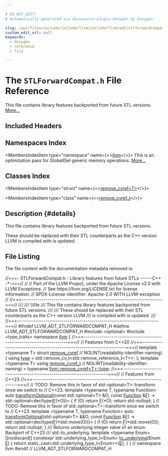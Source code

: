 ```yaml
---

# DO NOT EDIT!
# Automatically generated via docusaurus-plugin-doxygen by Doxygen.

slug: /api/files/include/include/llvm/include/llvm/adt/stlforwardcompat-h
custom_edit_url: null
keywords:
  - doxygen
  - reference
  - file

---
```





# The `STLForwardCompat.h` File Reference

<DoxygenPage pluginConfig={pluginConfig}>

This file contains library features backported from future STL versions. <a href="#details">More...</a>

## Included Headers

<IncludesList>
<IncludesListItem
  filePath="optional"
  permalink=""
  isLocal="false" />
<IncludesListItem
  filePath="type_traits"
  permalink=""
  isLocal="false" />
</IncludesList>

## Namespaces Index

<MembersIndex>

<MembersIndexItem
  type="namespace"
  name={<><a href="/docs/api/namespaces/llvm">llvm</a></>}>
This is an optimization pass for GlobalISel generic memory operations. <a href="/docs/api/namespaces/llvm/#details">More...</a>
</MembersIndexItem>

</MembersIndex>

## Classes Index

<MembersIndex>

<MembersIndexItem
  type="struct"
  name={<><a href="/docs/api/structs/llvm/remove-cvref">remove_cvref&lt;T&gt;</a></>}>
</MembersIndexItem>

<MembersIndexItem
  type="class"
  name={<><a href="/docs/api/classes/llvm/remove-cvref-t">remove_cvref_t</a></>}>
</MembersIndexItem>

</MembersIndex>

## Description {#details}

This file contains library features backported from future STL versions.

These should be replaced with their STL counterparts as the C++ version LLVM is compiled with is updated.

## File Listing

The file content with the documentation metadata removed is:

<ProgramListing>

<Link id="l00001" /><CodeLine lineNumber="1"><span class="doxyHighlightComment">//===- STLForwardCompat.h - Library features from future STLs ------C++ -&#42;-===//</span></CodeLine>
<Link id="l00002" /><CodeLine lineNumber="2"><span class="doxyHighlightComment">//</span></CodeLine>
<Link id="l00003" /><CodeLine lineNumber="3"><span class="doxyHighlightComment">// Part of the LLVM Project, under the Apache License v2.0 with LLVM Exceptions.</span></CodeLine>
<Link id="l00004" /><CodeLine lineNumber="4"><span class="doxyHighlightComment">// See https://llvm.org/LICENSE.txt for license information.</span></CodeLine>
<Link id="l00005" /><CodeLine lineNumber="5"><span class="doxyHighlightComment">// SPDX-License-Identifier: Apache-2.0 WITH LLVM-exception</span></CodeLine>
<Link id="l00006" /><CodeLine lineNumber="6"><span class="doxyHighlightComment">//</span></CodeLine>
<Link id="l00007" /><CodeLine lineNumber="7"><span class="doxyHighlightComment">//===----------------------------------------------------------------------===//</span></CodeLine>
<Link id="l00008" /><CodeLine lineNumber="8"><span class="doxyHighlightComment">///</span></CodeLine>
<Link id="l00009" /><CodeLine lineNumber="9"><span class="doxyHighlightComment">/// \\file</span></CodeLine>
<Link id="l00010" /><CodeLine lineNumber="10"><span class="doxyHighlightComment">/// This file contains library features backported from future STL versions.</span></CodeLine>
<Link id="l00011" /><CodeLine lineNumber="11"><span class="doxyHighlightComment">///</span></CodeLine>
<Link id="l00012" /><CodeLine lineNumber="12"><span class="doxyHighlightComment">/// These should be replaced with their STL counterparts as the C++ version LLVM</span></CodeLine>
<Link id="l00013" /><CodeLine lineNumber="13"><span class="doxyHighlightComment">/// is compiled with is updated.</span></CodeLine>
<Link id="l00014" /><CodeLine lineNumber="14"><span class="doxyHighlightComment">///</span></CodeLine>
<Link id="l00015" /><CodeLine lineNumber="15"><span class="doxyHighlightComment">//===----------------------------------------------------------------------===//</span></CodeLine>
<Link id="l00016" /><CodeLine lineNumber="16"></CodeLine>
<Link id="l00017" /><CodeLine lineNumber="17"><span class="doxyHighlightPreprocessor">#ifndef LLVM&#95;ADT&#95;STLFORWARDCOMPAT&#95;H</span></CodeLine>
<Link id="l00018" /><CodeLine lineNumber="18"><span class="doxyHighlightPreprocessor">#define LLVM&#95;ADT&#95;STLFORWARDCOMPAT&#95;H</span></CodeLine>
<Link id="l00019" /><CodeLine lineNumber="19"></CodeLine>
<Link id="l00020" /><CodeLine lineNumber="20"><span class="doxyHighlightPreprocessor">#include &lt;optional&gt;</span></CodeLine>
<Link id="l00021" /><CodeLine lineNumber="21"><span class="doxyHighlightPreprocessor">#include &lt;type&#95;traits&gt;</span></CodeLine>
<Link id="l00022" /><CodeLine lineNumber="22"></CodeLine>
<Link id="l00023" /><CodeLine lineNumber="23"><span class="doxyHighlightKeyword">namespace </span><span class="doxyHighlight"><a href="/docs/api/namespaces/llvm">llvm</a> &#123;</span></CodeLine>
<Link id="l00024" /><CodeLine lineNumber="24"></CodeLine>
<Link id="l00025" /><CodeLine lineNumber="25"><span class="doxyHighlightComment">//===----------------------------------------------------------------------===//</span></CodeLine>
<Link id="l00026" /><CodeLine lineNumber="26"><span class="doxyHighlightComment">//     Features from C++20</span></CodeLine>
<Link id="l00027" /><CodeLine lineNumber="27"><span class="doxyHighlightComment">//===----------------------------------------------------------------------===//</span></CodeLine>
<Link id="l00028" /><CodeLine lineNumber="28"></CodeLine>
<Link id="l00029" /><CodeLine lineNumber="29"><span class="doxyHighlightKeyword">template</span><span class="doxyHighlight"> &lt;</span><span class="doxyHighlightKeyword">typename</span><span class="doxyHighlight"> T&gt;</span></CodeLine>
<Link id="l00030" /><CodeLine lineNumber="30" lineLink="/docs/api/structs/llvm/remove-cvref"><span class="doxyHighlightKeyword">struct </span><span class="doxyHighlight"><a href="/docs/api/structs/llvm/remove-cvref">remove&#95;cvref</a> </span><span class="doxyHighlightComment">// NOLINT(readability-identifier-naming)</span></CodeLine>
<Link id="l00031" /><CodeLine lineNumber="31"><span class="doxyHighlight">&#123;</span></CodeLine>
<Link id="l00032" /><CodeLine lineNumber="32" lineLink="/docs/api/structs/llvm/remove-cvref/#a6051c748509dd3955d49c5363e5f9dd7"><span class="doxyHighlight">  </span><span class="doxyHighlightKeyword">using </span><span class="doxyHighlight"><a href="/docs/api/structs/llvm/remove-cvref/#a6051c748509dd3955d49c5363e5f9dd7">type</a> = std::remove&#95;cv&#95;t&lt;std::remove&#95;reference&#95;t&lt;T&gt;&gt;;</span></CodeLine>
<Link id="l00033" /><CodeLine lineNumber="33"><span class="doxyHighlight">&#125;;</span></CodeLine>
<Link id="l00034" /><CodeLine lineNumber="34"></CodeLine>
<Link id="l00035" /><CodeLine lineNumber="35"><span class="doxyHighlightKeyword">template</span><span class="doxyHighlight"> &lt;</span><span class="doxyHighlightKeyword">typename</span><span class="doxyHighlight"> T&gt;</span></CodeLine>
<Link id="l00036" /><CodeLine lineNumber="36"><span class="doxyHighlightKeyword">using </span><span class="doxyHighlight"><a href="/docs/api/classes/llvm/remove-cvref-t">remove&#95;cvref&#95;t</a> </span><span class="doxyHighlightComment">// NOLINT(readability-identifier-naming)</span></CodeLine>
<Link id="l00037" /><CodeLine lineNumber="37"><span class="doxyHighlight">    = </span><span class="doxyHighlightKeyword">typename</span><span class="doxyHighlight"> <a href="/docs/api/structs/llvm/remove-cvref/#a6051c748509dd3955d49c5363e5f9dd7">llvm::remove&#95;cvref&lt;T&gt;::type</a>;</span></CodeLine>
<Link id="l00038" /><CodeLine lineNumber="38"></CodeLine>
<Link id="l00039" /><CodeLine lineNumber="39"><span class="doxyHighlightComment">//===----------------------------------------------------------------------===//</span></CodeLine>
<Link id="l00040" /><CodeLine lineNumber="40"><span class="doxyHighlightComment">//     Features from C++23</span></CodeLine>
<Link id="l00041" /><CodeLine lineNumber="41"><span class="doxyHighlightComment">//===----------------------------------------------------------------------===//</span></CodeLine>
<Link id="l00042" /><CodeLine lineNumber="42"></CodeLine>
<Link id="l00043" /><CodeLine lineNumber="43"><span class="doxyHighlightComment">// TODO: Remove this in favor of std::optional&lt;T&gt;::transform once we switch to</span></CodeLine>
<Link id="l00044" /><CodeLine lineNumber="44"><span class="doxyHighlightComment">// C++23.</span></CodeLine>
<Link id="l00045" /><CodeLine lineNumber="45"><span class="doxyHighlightKeyword">template</span><span class="doxyHighlight"> &lt;</span><span class="doxyHighlightKeyword">typename</span><span class="doxyHighlight"> T, </span><span class="doxyHighlightKeyword">typename</span><span class="doxyHighlight"> Function&gt;</span></CodeLine>
<Link id="l00046" /><CodeLine lineNumber="46" lineLink="/docs/api/namespaces/llvm/#a5f6db3c416d74db541a29843f5f69efc"><span class="doxyHighlightKeyword">auto</span><span class="doxyHighlight"> <a href="/docs/api/namespaces/llvm/#a5f6db3c416d74db541a29843f5f69efc">transformOptional</a>(</span><span class="doxyHighlightKeyword">const</span><span class="doxyHighlight"> std::optional&lt;T&gt; &amp;O, </span><span class="doxyHighlightKeyword">const</span><span class="doxyHighlight"> <a href="/docs/api/classes/llvm/function">Function</a> &amp;<a href="/docs/api/files/lib/lib/support/md5-cpp/#a96d73bbd7af15cb1fc38c3f4a3bd82e9">F</a>)</span></CodeLine>
<Link id="l00047" /><CodeLine lineNumber="47"><span class="doxyHighlight">    -&gt; std::optional&lt;</span><span class="doxyHighlightKeyword">decltype</span><span class="doxyHighlight">(<a href="/docs/api/files/lib/lib/support/md5-cpp/#a96d73bbd7af15cb1fc38c3f4a3bd82e9">F</a>(&#42;O))&gt; &#123;</span></CodeLine>
<Link id="l00048" /><CodeLine lineNumber="48"><span class="doxyHighlight">  </span><span class="doxyHighlightKeywordFlow">if</span><span class="doxyHighlight"> (O)</span></CodeLine>
<Link id="l00049" /><CodeLine lineNumber="49"><span class="doxyHighlight">    </span><span class="doxyHighlightKeywordFlow">return</span><span class="doxyHighlight"> <a href="/docs/api/files/lib/lib/support/md5-cpp/#a96d73bbd7af15cb1fc38c3f4a3bd82e9">F</a>(&#42;O);</span></CodeLine>
<Link id="l00050" /><CodeLine lineNumber="50"><span class="doxyHighlight">  </span><span class="doxyHighlightKeywordFlow">return</span><span class="doxyHighlight"> std::nullopt;</span></CodeLine>
<Link id="l00051" /><CodeLine lineNumber="51"><span class="doxyHighlight">&#125;</span></CodeLine>
<Link id="l00052" /><CodeLine lineNumber="52"></CodeLine>
<Link id="l00053" /><CodeLine lineNumber="53"><span class="doxyHighlightComment">// TODO: Remove this in favor of std::optional&lt;T&gt;::transform once we switch to</span></CodeLine>
<Link id="l00054" /><CodeLine lineNumber="54"><span class="doxyHighlightComment">// C++23.</span></CodeLine>
<Link id="l00055" /><CodeLine lineNumber="55"><span class="doxyHighlightKeyword">template</span><span class="doxyHighlight"> &lt;</span><span class="doxyHighlightKeyword">typename</span><span class="doxyHighlight"> T, </span><span class="doxyHighlightKeyword">typename</span><span class="doxyHighlight"> Function&gt;</span></CodeLine>
<Link id="l00056" /><CodeLine lineNumber="56" lineLink="/docs/api/namespaces/llvm/#af4f563b6d1d8f6e37037f75790163d58"><span class="doxyHighlightKeyword">auto</span><span class="doxyHighlight"> <a href="/docs/api/namespaces/llvm/#a5f6db3c416d74db541a29843f5f69efc">transformOptional</a>(std::optional&lt;T&gt; &amp;&amp;O, </span><span class="doxyHighlightKeyword">const</span><span class="doxyHighlight"> <a href="/docs/api/classes/llvm/function">Function</a> &amp;<a href="/docs/api/files/lib/lib/support/md5-cpp/#a96d73bbd7af15cb1fc38c3f4a3bd82e9">F</a>)</span></CodeLine>
<Link id="l00057" /><CodeLine lineNumber="57"><span class="doxyHighlight">    -&gt; std::optional&lt;</span><span class="doxyHighlightKeyword">decltype</span><span class="doxyHighlight">(<a href="/docs/api/files/lib/lib/support/md5-cpp/#a96d73bbd7af15cb1fc38c3f4a3bd82e9">F</a>(&#42;std::move(O)))&gt; &#123;</span></CodeLine>
<Link id="l00058" /><CodeLine lineNumber="58"><span class="doxyHighlight">  </span><span class="doxyHighlightKeywordFlow">if</span><span class="doxyHighlight"> (O)</span></CodeLine>
<Link id="l00059" /><CodeLine lineNumber="59"><span class="doxyHighlight">    </span><span class="doxyHighlightKeywordFlow">return</span><span class="doxyHighlight"> <a href="/docs/api/files/lib/lib/support/md5-cpp/#a96d73bbd7af15cb1fc38c3f4a3bd82e9">F</a>(&#42;std::move(O));</span></CodeLine>
<Link id="l00060" /><CodeLine lineNumber="60"><span class="doxyHighlight">  </span><span class="doxyHighlightKeywordFlow">return</span><span class="doxyHighlight"> std::nullopt;</span></CodeLine>
<Link id="l00061" /><CodeLine lineNumber="61"><span class="doxyHighlight">&#125;</span></CodeLine>
<Link id="l00062" /><CodeLine lineNumber="62"></CodeLine>
<Link id="l00063" /><CodeLine lineNumber="63"><span class="doxyHighlightComment">/// Returns underlying integer value of an enum. Backport of C++23</span></CodeLine>
<Link id="l00064" /><CodeLine lineNumber="64"><span class="doxyHighlightComment">/// std::to&#95;underlying.</span></CodeLine>
<Link id="l00065" /><CodeLine lineNumber="65"><span class="doxyHighlightKeyword">template</span><span class="doxyHighlight"> &lt;</span><span class="doxyHighlightKeyword">typename</span><span class="doxyHighlight"> Enum&gt;</span></CodeLine>
<Link id="l00066" /><CodeLine lineNumber="66" lineLink="/docs/api/namespaces/llvm/#a842e49a58fb3eba4e42a8dadad77745b"><span class="doxyHighlight">&#91;&#91;nodiscard&#93;&#93; </span><span class="doxyHighlightKeyword">constexpr</span><span class="doxyHighlight"> std::underlying&#95;type&#95;t&lt;Enum&gt; <a href="/docs/api/namespaces/llvm/#a842e49a58fb3eba4e42a8dadad77745b">to&#95;underlying</a>(Enum <a href="/docs/api/files/lib/lib/ir/builtingcs-cpp/#abb2b3a60ccc38a28239e19a1646e0c8a">E</a>) &#123;</span></CodeLine>
<Link id="l00067" /><CodeLine lineNumber="67"><span class="doxyHighlight">  </span><span class="doxyHighlightKeywordFlow">return</span><span class="doxyHighlight"> </span><span class="doxyHighlightKeyword">static&#95;cast&lt;</span><span class="doxyHighlight">std::underlying&#95;type&#95;t&lt;Enum&gt;</span><span class="doxyHighlightKeyword">&gt;</span><span class="doxyHighlight">(<a href="/docs/api/files/lib/lib/ir/builtingcs-cpp/#abb2b3a60ccc38a28239e19a1646e0c8a">E</a>);</span></CodeLine>
<Link id="l00068" /><CodeLine lineNumber="68"><span class="doxyHighlight">&#125;</span></CodeLine>
<Link id="l00069" /><CodeLine lineNumber="69"></CodeLine>
<Link id="l00070" /><CodeLine lineNumber="70"><span class="doxyHighlight">&#125; </span><span class="doxyHighlightComment">// namespace llvm</span></CodeLine>
<Link id="l00071" /><CodeLine lineNumber="71"></CodeLine>
<Link id="l00072" /><CodeLine lineNumber="72"><span class="doxyHighlightPreprocessor">#endif </span><span class="doxyHighlightComment">// LLVM&#95;ADT&#95;STLFORWARDCOMPAT&#95;H</span></CodeLine>

</ProgramListing>


</DoxygenPage>
